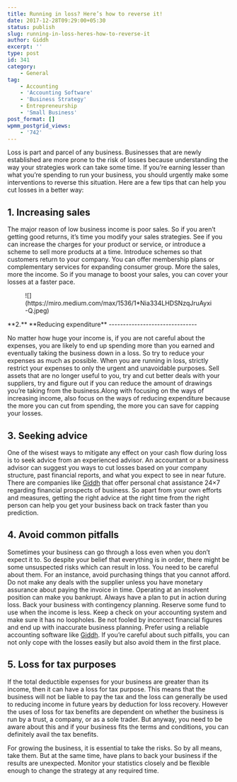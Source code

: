 ```yaml
---
title: Running in loss? Here’s how to reverse it!
date: 2017-12-28T09:29:00+05:30
status: publish
slug: running-in-loss-heres-how-to-reverse-it
author: Giddh
excerpt: ''
type: post
id: 341
category:
    - General
tag:
    - Accounting
    - 'Accounting Software'
    - 'Business Strategy'
    - Entrepreneurship
    - 'Small Business'
post_format: []
wpmm_postgrid_views:
    - '742'
---
```

Loss is part and parcel of any business. Businesses that are newly established are more prone to the risk of losses because understanding the way your strategies work can take some time. If you’re earning lesser than what you’re spending to run your business, you should urgently make some interventions to reverse this situation. Here are a few tips that can help you cut losses in a better way:

**1.** **Increasing sales**
---------------------------

The major reason of low business income is poor sales. So if you aren’t getting good returns, it’s time you modify your sales strategies. See if you can increase the charges for your product or service, or introduce a scheme to sell more products at a time. Introduce schemes so that customers return to your company. You can offer membership plans or complementary services for expanding consumer group. More the sales, more the income. So if you manage to boost your sales, you can cover your losses at a faster pace.

<figure class="wp-block-image size-large">![](https://miro.medium.com/max/1536/1*Nia334LHDSNzqJruAyxi-Q.jpeg)</figure>**2.** **Reducing expenditure**
-------------------------------

No matter how huge your income is, if you are not careful about the expenses, you are likely to end up spending more than you earned and eventually taking the business down in a loss. So try to reduce your expenses as much as possible. When you are running in loss, strictly restrict your expenses to only the urgent and unavoidable purposes. Sell assets that are no longer useful to you, try and cut better deals with your suppliers, try and figure out if you can reduce the amount of drawings you’re taking from the business.Along with focusing on the ways of increasing income, also focus on the ways of reducing expenditure because the more you can cut from spending, the more you can save for capping your losses.

**3.** **Seeking advice**
-------------------------

One of the wisest ways to mitigate any effect on your cash flow during loss is to seek advice from an experienced advisor. An accountant or a business advisor can suggest you ways to cut losses based on your company structure, past financial reports, and what you expect to see in near future. There are companies like [Giddh](https://giddh.com/) that offer personal chat assistance 24×7 regarding financial prospects of business. So apart from your own efforts and measures, getting the right advice at the right time from the right person can help you get your business back on track faster than you prediction.

**4.** **Avoid common pitfalls**
--------------------------------

Sometimes your business can go through a loss even when you don’t expect it to. So despite your belief that everything is in order, there might be some unsuspected risks which can result in loss. You need to be careful about them. For an instance, avoid purchasing things that you cannot afford. Do not make any deals with the supplier unless you have monetary assurance about paying the invoice in time. Operating at an insolvent position can make you bankrupt. Always have a plan to put in action during loss. Back your business with contingency planning. Reserve some fund to use when the income is less. Keep a check on your accounting system and make sure it has no loopholes. Be not fooled by incorrect financial figures and end up with inaccurate business planning. Prefer using a reliable accounting software like [Giddh](https://giddh.com/). If you’re careful about such pitfalls, you can not only cope with the losses easily but also avoid them in the first place.

**5.** **Loss for tax purposes**
--------------------------------

If the total deductible expenses for your business are greater than its income, then it can have a loss for tax purpose. This means that the business will not be liable to pay the tax and the loss can generally be used to reducing income in future years by deduction for loss recovery. However the uses of loss for tax benefits are dependent on whether the business is run by a trust, a company, or as a sole trader. But anyway, you need to be aware about this and if your business fits the terms and conditions, you can definitely avail the tax benefits.

For growing the business, it is essential to take the risks. So by all means, take them. But at the same time, have plans to back your business if the results are unexpected. Monitor your statistics closely and be flexible enough to change the strategy at any required time.
